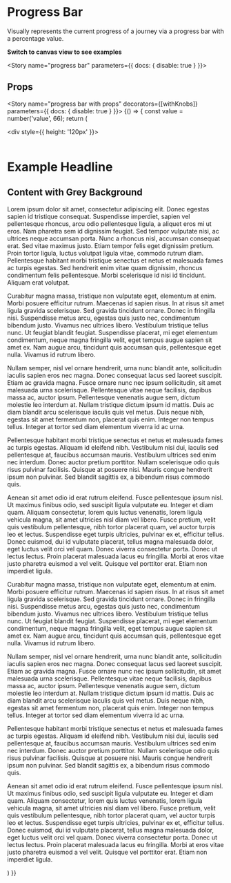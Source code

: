 
<Meta title="Components|Progress/Bar" component={ProgressBar} />

# Progress Bar

Visually represents the current progress of a journey via a progress bar with a percentage value.

**Switch to canvas view to see examples**

<Story name="progress bar" parameters={{ docs: { disable: true } }}>
  <div style={{width: '100%'}}>
    <ProgressBar value={50} />
  </div>
</Story>

## Props
<Props of={ProgressBar} />

<Story name="progress bar with props" decorators={[withKnobs]} parameters={{ docs: { disable: true } }}>
  {() => {
    const value = number('value', 66);
    return (
      <div>
        <div style={{ height: '120px' }}>
          <Header number="1800 123 456" />
          <ProgressBar value={value} />
        </div>
        <FluidContainer>
          <div className="full scrollable w-auto">
            <div className="hero">
              <h1>Example Headline</h1>
            </div>
            <div className="section">
              <h2>Content with Grey Background</h2>
              <p>
                Lorem ipsum dolor sit amet, consectetur adipiscing elit. Donec egestas sapien id tristique consequat.
                Suspendisse imperdiet, sapien vel pellentesque rhoncus, arcu odio pellentesque ligula, a aliquet eros mi
                ut eros. Nam pharetra sem id dignissim feugiat. Sed tempor vulputate nisi, ac ultrices neque accumsan
                porta. Nunc a rhoncus nisl, accumsan consequat erat. Sed vitae maximus justo. Etiam tempor felis eget
                dignissim pretium. Proin tortor ligula, luctus volutpat ligula vitae, commodo rutrum diam. Pellentesque
                habitant morbi tristique senectus et netus et malesuada fames ac turpis egestas. Sed hendrerit enim
                vitae quam dignissim, rhoncus condimentum felis pellentesque. Morbi scelerisque id nisi id tincidunt.
                Aliquam erat volutpat.
              </p>
              <p>
                Curabitur magna massa, tristique non vulputate eget, elementum at enim. Morbi posuere efficitur rutrum.
                Maecenas id sapien risus. In at risus sit amet ligula gravida scelerisque. Sed gravida tincidunt ornare.
                Donec in fringilla nisi. Suspendisse metus arcu, egestas quis justo nec, condimentum bibendum justo.
                Vivamus nec ultrices libero. Vestibulum tristique tellus nunc. Ut feugiat blandit feugiat. Suspendisse
                placerat, mi eget elementum condimentum, neque magna fringilla velit, eget tempus augue sapien sit amet
                ex. Nam augue arcu, tincidunt quis accumsan quis, pellentesque eget nulla. Vivamus id rutrum libero.
              </p>
              <p>
                Nullam semper, nisl vel ornare hendrerit, urna nunc blandit ante, sollicitudin iaculis sapien eros nec
                magna. Donec consequat lacus sed laoreet suscipit. Etiam ac gravida magna. Fusce ornare nunc nec ipsum
                sollicitudin, sit amet malesuada urna scelerisque. Pellentesque vitae neque facilisis, dapibus massa ac,
                auctor ipsum. Pellentesque venenatis augue sem, dictum molestie leo interdum at. Nullam tristique dictum
                ipsum id mattis. Duis ac diam blandit arcu scelerisque iaculis quis vel metus. Duis neque nibh, egestas
                sit amet fermentum non, placerat quis enim. Integer non tempus tellus. Integer at tortor sed diam
                elementum viverra id ac urna.
              </p>
              <p>
                Pellentesque habitant morbi tristique senectus et netus et malesuada fames ac turpis egestas. Aliquam id
                eleifend nibh. Vestibulum nisi dui, iaculis sed pellentesque at, faucibus accumsan mauris. Vestibulum
                ultrices sed enim nec interdum. Donec auctor pretium porttitor. Nullam scelerisque odio quis risus
                pulvinar facilisis. Quisque at posuere nisi. Mauris congue hendrerit ipsum non pulvinar. Sed blandit
                sagittis ex, a bibendum risus commodo quis.
              </p>
              <p>
                Aenean sit amet odio id erat rutrum eleifend. Fusce pellentesque ipsum nisl. Ut maximus finibus odio,
                sed suscipit ligula vulputate eu. Integer et diam quam. Aliquam consectetur, lorem quis luctus
                venenatis, lorem ligula vehicula magna, sit amet ultricies nisl diam vel libero. Fusce pretium, velit
                quis vestibulum pellentesque, nibh tortor placerat quam, vel auctor turpis leo et lectus. Suspendisse
                eget turpis ultricies, pulvinar ex et, efficitur tellus. Donec euismod, dui id vulputate placerat,
                tellus magna malesuada dolor, eget luctus velit orci vel quam. Donec viverra consectetur porta. Donec ut
                lectus lectus. Proin placerat malesuada lacus eu fringilla. Morbi at eros vitae justo pharetra euismod a
                vel velit. Quisque vel porttitor erat. Etiam non imperdiet ligula.
              </p>
              <p>
                Curabitur magna massa, tristique non vulputate eget, elementum at enim. Morbi posuere efficitur rutrum.
                Maecenas id sapien risus. In at risus sit amet ligula gravida scelerisque. Sed gravida tincidunt ornare.
                Donec in fringilla nisi. Suspendisse metus arcu, egestas quis justo nec, condimentum bibendum justo.
                Vivamus nec ultrices libero. Vestibulum tristique tellus nunc. Ut feugiat blandit feugiat. Suspendisse
                placerat, mi eget elementum condimentum, neque magna fringilla velit, eget tempus augue sapien sit amet
                ex. Nam augue arcu, tincidunt quis accumsan quis, pellentesque eget nulla. Vivamus id rutrum libero.
              </p>
              <p>
                Nullam semper, nisl vel ornare hendrerit, urna nunc blandit ante, sollicitudin iaculis sapien eros nec
                magna. Donec consequat lacus sed laoreet suscipit. Etiam ac gravida magna. Fusce ornare nunc nec ipsum
                sollicitudin, sit amet malesuada urna scelerisque. Pellentesque vitae neque facilisis, dapibus massa ac,
                auctor ipsum. Pellentesque venenatis augue sem, dictum molestie leo interdum at. Nullam tristique dictum
                ipsum id mattis. Duis ac diam blandit arcu scelerisque iaculis quis vel metus. Duis neque nibh, egestas
                sit amet fermentum non, placerat quis enim. Integer non tempus tellus. Integer at tortor sed diam
                elementum viverra id ac urna.
              </p>
              <p>
                Pellentesque habitant morbi tristique senectus et netus et malesuada fames ac turpis egestas. Aliquam id
                eleifend nibh. Vestibulum nisi dui, iaculis sed pellentesque at, faucibus accumsan mauris. Vestibulum
                ultrices sed enim nec interdum. Donec auctor pretium porttitor. Nullam scelerisque odio quis risus
                pulvinar facilisis. Quisque at posuere nisi. Mauris congue hendrerit ipsum non pulvinar. Sed blandit
                sagittis ex, a bibendum risus commodo quis.
              </p>
              <p>
                Aenean sit amet odio id erat rutrum eleifend. Fusce pellentesque ipsum nisl. Ut maximus finibus odio,
                sed suscipit ligula vulputate eu. Integer et diam quam. Aliquam consectetur, lorem quis luctus
                venenatis, lorem ligula vehicula magna, sit amet ultricies nisl diam vel libero. Fusce pretium, velit
                quis vestibulum pellentesque, nibh tortor placerat quam, vel auctor turpis leo et lectus. Suspendisse
                eget turpis ultricies, pulvinar ex et, efficitur tellus. Donec euismod, dui id vulputate placerat,
                tellus magna malesuada dolor, eget luctus velit orci vel quam. Donec viverra consectetur porta. Donec ut
                lectus lectus. Proin placerat malesuada lacus eu fringilla. Morbi at eros vitae justo pharetra euismod a
                vel velit. Quisque vel porttitor erat. Etiam non imperdiet ligula.
              </p>
            </div>
          </div>
        </FluidContainer>
      </div>
    )
  }}
</Story>
